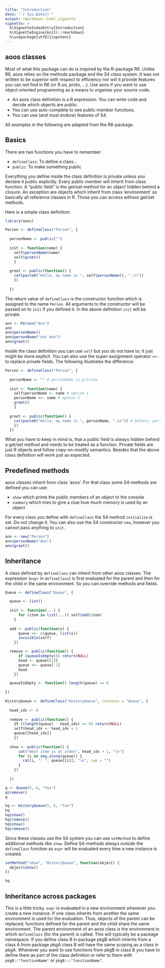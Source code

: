 ```yaml
---
title: "Introduction"
date: "`r Sys.Date()`"
output: rmarkdown::html_vignette
vignette: >
  %\VignetteIndexEntry{Introduction}
  %\VignetteEngine{knitr::rmarkdown}
  %\usepackage[utf8]{inputenc}
---
```


## aoos classes

Most of what this package can do is inspired by the R-package R6. Unlike R6, aoos relies on the methods package and the S4 class system. It was not written to be superior with respect to efficiency nor will it provide features you can not find in R6 (or R.oo, proto, ...). Use aoos if you want to use object oriented programming as a means to organise your source code.

- An aoos class definition is a R expression. You can write code and decide which objects are public. 
- You can use auto-complete to see public member functions.
- You can use (and must endure) features of S4.

All examples in the following are adapted from the R6-package.

## Basics

There are two functions you have to remember:

- `defineClass`: To define a class...
- `public`: To make something public

Everything you define inside the class definition is private unless you declare it public explicitly. Every public member will inherit from class function. A "public field" is the get/set method for an object hidden behind a closure. An exception are objects which inherit from class 'environment' so basically all reference classes in R. Those you can access without get/set methods.

Here is a simple class definition: 

```r
library(aoos)

Person <- defineClass("Person", {
  
  personName <- public("")
  
  init <- function(name) {
    self$personName(name)
    self$greet()
    }
  
  greet <- public(function() {
    cat(paste0("Hello, my name is ", self$personName(), ".\n"))
    })
  
  })
```

The return value of `defineClass` is the constructor function which is assigned to the name `Person`. All arguments to the constructor will be passed on to `init` if you defined it. In the above definition `init` will be private.

```r
ann <- Person("Ann")
ann
ann$personName()
ann$personName("not Ann")
ann$greet()
```

Inside the class definition you can use `self` but you do not have to; It just might be more explicit. You can also use the super-assignment operator `<<-` to replace private fields. The following illustrates the difference:

```r
Person <- defineClass("Person", {
  
  personName <- "" # personName is private
  
  init <- function(name) {
    self$personName <- name # option 1
    personName <<- name # option 2
    greet()
    }
  
  greet <- public(function() {
    cat(paste0("Hello, my name is ", personName, ".\n")) # before: personName()
    })
  })
```

What you have to keep in mind is, that a public field is always hidden behind a get/set method and needs to be treated as a function. Private fields are just R objects and follow copy-on-modify semantics. Besides that the above class definition will work just as expected.

## Predefined methods

aoos classes inherit from class 'aoos'. For that class some S4-methods are defined you can use:

- `show` which prints the public members of an object to the console
- `summary` which tries to give a clue how much memory is used by an object

For every class you define with `defineClass` the S4 method `initialize` is set. Do not change it. You can also use the S4 constructor `new`, however you cannot pass anything to `init`.

```r
ann <- new("Person")
ann$personName("Ann")
ann$greet()
```


## Inheritance

A class defined by `defineClass` can inherit from other aoos classes. The expression (`expr` in `defineClass`) is first evaluated for the parent and then for the child in the same environment. So you can override methods and fields. 

```r
Queue <- defineClass("Queue", {

  queue <- list()
  
  init <- function(...) {
      for (item in list(...)) self$add(item)
    }
  
  add <- public(function(x) {
      queue <<- c(queue, list(x))
      invisible(self)
    })

  remove <- public(function() {
      if (queueIsEmpty()) return(NULL)
      head <- queue[[1]]
      queue <<- queue[-1]
      head
    })

  queueIsEmpty <- function() length(queue) == 0
  
})

HistoryQueue <- defineClass("HistoryQueue", contains = "Queue", {
  
  head_idx <- 0
  
  remove <- public(function() {
    if ((length(queue) - head_idx) == 0) return(NULL)
    self$head_idx <- head_idx + 1
    queue[[head_idx]]
    })
  
  show <- public(function() {
      cat("Next item is at index", head_idx + 1, "\n")
      for (i in seq_along(queue)) {
        cat(i, ": ", queue[[i]], "\n", sep = "")
      }
    })
  
  })

q <- Queue(5, 6, "foo")
q$remove()
q

hq <- HistoryQueue(5, 6, "foo")
hq
hq$show()
hq$remove()
hq$show()
hq$remove()
```

Since these classes use the S4 system you can use `setMethod` to define additional methods like `show`. Define S4-methods always outside the `defineClass` function as `expr` will be evaluated every time a new instance is created.

```r
setMethod("show", "HistoryQueue", function(object) {
  object$show()
})

hq
```

## Inheritance across packages

This is a little tricky. `expr` is evaluated in a new environment whenever you create a new instance. If one class inherits from another the same environment is used for the evaluation. Thus, objects of the parent can be replaced; functions defined for the parent and the child share the same environment. The parent environment of an aoos class is the environment in which `defineClass` (for the parent) is called. This will typically be a package namespace. If you define class B in package pkgB which inherits from a class A from package pkgA class B will have the same scoping as a class in pkgA. Whenever you want to use functions from pkgB in class B you have to define them as part of the class definition or refer to them with `pkgB::"functionName"` or `pkgB:::"functionName"`.

